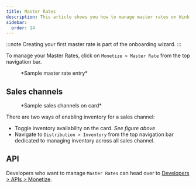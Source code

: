 ```yaml
---
title: Master Rates
description: This article shows you how to manage master rates on Wink.
sidebar:
  order: 14
---
```



:::note
Creating your first master rate is part of the onboarding wizard.
:::

To manage your Master Rates, click on `Monetize > Master Rate` from the top navigation bar.

<figure>
<CloudinaryImage 
      width="350"
      height="425"
      resize="scale"
      quality="best"
      alt="Master Rate"
      src="academy/master-rate" 
      errorImage="noimage_opaque_nyrtl0.png"
    />
    <figcaption>*Sample master rate entry*</figcaption>
</figure>

## Sales channels

<figure>
<CloudinaryImage 
      width="350"
      height="368"
      resize="scale"
      quality="best"
      alt="Sales channels"
      src="academy/sales-channels-card" 
      errorImage="noimage_opaque_nyrtl0.png"
    />
    <figcaption>*Sample sales channels on card*</figcaption>
</figure>

There are two ways of enabling inventory for a sales channel:

- Toggle inventory availability on the card. *See figure above*
- Navigate to `Distribution > Inventory` from the top navigation bar dedicated to managing inventory across all sales channel.

## API

Developers who want to manage `Master Rates` can head over to [Developers > APIs > Monetize](/developer/apis/#monetize-api).